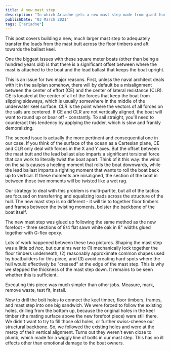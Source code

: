 ```yaml
---
title: A new mast step
description: "In which Ariadne gets a new mast step made from giant hunks of white oak."
publishDate: "03 March 2021"
tags: ["ariadne"]
---
```



<CaptionedImage src={stepInstalled} alt="New mast step" caption="" />

This post covers building a new, much larger mast step to adequately
transfer the loads from the mast butt across the floor timbers and aft
towards the ballast keel.

One the biggest issues with these square meter boats (other than being a hundred years old) is that there is a significant offset between where the mast is attached to the boat and the lead ballast that keeps the boat upright. 

This is an issue for two major reasons. First, unless the naval architect deals with it in the sailplan somehow, there will by default be a misalignment between the center of effort (CE) and the center of lateral resistance (CLR). CE is located at the center of all of the forces that keep the boat from slipping sideways, which is usually somewhere in the middle of the underwater keel surface. CLR is the point where the vectors of all forces on the sails are centered. If CE and CLR are not vertically aligned, the boat will want to round up or bear off - constantly. To sail straight, you'll need to counteract this tendency by applying the rudder, which is slow and frankly demoralizing. 

The second issue is actually the more pertinent and consequential one in our case. If you think of the surface of the ocean as a Cartesian plane, CE and CLR only deal with forces in the X and Y axes. But the offset between the mast butt and the lead ballast also imparts a significant torsional force that can work to literally twist the boat apart. Think of it this way: the wind on the sails causes a heeling moment that rolls the boat downwards, while the lead ballast imparts a righting moment that wants to roll the boat back up to vertical. If these moments are misaligned, the section of the boat in between those two moments will be twisted like a wet rag.

<CaptionedImage src={mastStepOffset} alt="Ariadne" caption="Mast in blue, mast step in red, lead ballast in green. The small green circle represents the approximate center of righting moment induced by the hunk of lead. Notice the fore-and-aft offset between the mast and the green circle."/>

Our strategy to deal with this problem is multi-partite, but all of the tactics are focused on transferring and equalizing loads across the structure of the hull. The new mast step is no different - it will tie to together floor timbers and frames between the twisting moments, bolster the backbone of the boat itself. 

The new mast step was glued up following the same method as the new
forefoot - three sections of 8/4 flat sawn white oak in 8" widths
glued together with G-flex epoxy.

<CaptionedImage src={mastStepGlueUp} alt="Ariadne" caption="You can never have enough clamps." />

Lots of work happened between these two pictures. Shaping the mast step was a little _ad hoc_, but our aims wer to (1) mechanically lock together the floor timbers underneath, (2) reasonably approximate common shapes used by boatbuilders for this piece, and (3) avoid creating hard spots where the hull would effectively be "creased" at the edge of the mast step. This is why we stepped the thickness of the mast step down. It remains to be seen whether this is sufficient.

<CaptionedImage
  src={stepComparison}
  alt="Comparison of mast step"
  caption="On the right is the shaped mast step blank, which tapers both in width (siding) and thickness (moulding) dimensions to reduce point stresses on the hull where the step appears. To the left is the old mast step. This one was made of softwood 2x4s, and most assuredly was not original."
/>

Executing this piece was much simpler than other jobs. Measure, mark, remove waste, test fit, install. 

<CaptionedImage
  src={stepSlotMeasure}
  alt="Mast step slot measurement"
  caption="Marking out the mast step to cut rabbets that match up with the frames and floor timbers. The mast step will settle down over the top of the frames with a ~1 inch rabbet."
/>

<CaptionedImage
  src={stepSlotCut}
  alt="Mast step slot cutting"
  caption="Chopping out the waste (with the wrong size chisel) after cuts with a circular saw."
/>

<CaptionedImage
  src={stepChisel}
  alt="Mast step chisel"
  caption="Fine tuning the slots."
/>


<CaptionedImage
  src={stepTestFit}
  alt="Mast step test fit"
  caption="Test fitting. The alignment of the slots for the floor timbers had to be perfect - not in terms of 'perfectly straight and square', but in terms of 'perfectly matching the floor timbers which themselves are imperfect'."
/>

<CaptionedImage
  src={stepInstalled2}
  alt="Mast step installed"
  caption="Mast step in place - but unbolted."
/>

Now to drill the bolt holes to connect the keel timber, floor timbers, frames, and mast step into one big sandwich. We were forced to follow the existing holes, drilling from the bottom up, because the original holes in the keel timber (the mating surface above the new forefoot piece) were still there. We didn't want to try to fill those old holes, or further swiss-cheese our structural backbone. So, we followed the existing holes and were at the mercy of their vertical alignment. Turns out they weren't even close to plumb, which made for a wiggly line of bolts in our mast step. This has no ill effects other than emotional damage to the boat owners.

<CaptionedImage
  src={stepDrill}
  alt="Mast step drilling"
  caption="Don't mess it up."
/>

<CaptionedImage
  src={boltHead}
  alt="Mast step bolt wrap"
  caption="We custom made T-shaped heads for the bolts, coated them in poison, and wrapped them in a long strand of caulking cotton to keep the bolt holes watertight."
/>

<CaptionedImage
  src={boltDrive}
  alt="Mast step bolt driving"
  caption="Don't miss."
/>

<CaptionedImage
  src={stepBolt}
  alt="Mast step bolt installed"
  caption="Mast step bolt installed - a few more to go."
/>
